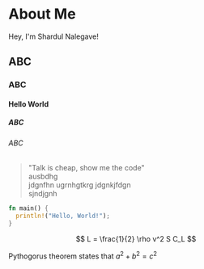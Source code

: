 
# About Me
Hey, I'm Shardul Nalegave!

## ABC
### ABC
#### Hello World
##### ABC
###### ABC

> "Talk is cheap, show me the code"\
> ausbdhg\
> jdgnfhn ugrnhgtkrg jdgnkjfdgn\
> sjndjgnh

```rust
fn main() {
  println!("Hello, World!");
}
```

$$
L = \frac{1}{2} \rho v^2 S C_L
$$

Pythogorus theorem states that $a^{2} + b^{2} = c^{2}$